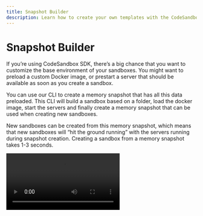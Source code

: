 ```yaml
---
title: Snapshot Builder
description: Learn how to create your own templates with the CodeSandbox SDK.
---
```



# Snapshot Builder

If you’re using CodeSandbox SDK, there’s a big chance that you want to customize the base environment of your sandboxes. You might want to preload a custom Docker image, or prestart a server that should be available as soon as you create a sandbox.

You can use our CLI to create a memory snapshot that has all this data preloaded. This CLI will build a sandbox based on a folder, load the docker image, start the servers and finally create a memory snapshot that can be used when creating new sandboxes.

New sandboxes can be created from this memory snapshot, which means that new sandboxes will “hit the ground running” with the servers running during snapshot creation. Creating a sandbox from a memory snapshot takes 1-3 seconds.

<Video controls={true} autoPlay={false} playsInline={false} src="../snapshot-builder.mp4" />

## Creating a snapshot

Install the CodeSandbox SDK globally to enable the CLI:

```sh
npm i -g @codesandbox/sdk@latest
```

Then create a directory with the files you want to have available inside your sandboxes.

Finally, run:

```jsx
$ CSB_API_KEY=KEY csb build <path>
abcde1
```

This will create a fresh sandbox, upload the files of your directory, start necessary servers and finally snapshot the sandbox to return the id you can use. You can then pass this id when creating new sandboxes:

```jsx
const sdk = new CodeSandbox(process.env.CSB_API_KEY);

const sandbox = await sdk.sandbox.create({ template: 'abcde1' });
```

### Custom Docker Image

CodeSandbox uses [Dev Containers](https://containers.dev/) for configuring Docker or Docker Compose for an environment. You can configure Docker by creating a `.devcontainer/devcontainer.json` file inside your snapshot folder with these contents:

```json
{
  "image": "ubuntu:22.04"
}
```

When we boot the sandbox, we’ll make sure that the docker image is pulled (or built) and we’ll make sure that all shells will start within this container. The `/project/sandbox` folder is mounted inside the container.

You can also decide to build the Docker image as part of the snapshot creation process. You can do this by defining this in your `.devcontainer/devcontainer.json`:

```json
{
  "build": {
		"dockerfile": "Dockerfile"
  }
}
```

And creating a `.devcontainer/Dockerfile` with the contents of your Dockerfile.

For more options (like running docker compose, or adding additional features), you can look at the [Dev Container docs](https://containers.dev/implementors/json_reference/).

### Prestarting Servers

If you have a server, agent or dev server that you want to run as part of your snapshot, you can do that by defining a `.codesandbox/tasks.json`. Let’s say you want to run your own dev server, the contents can be this:

```json
{
  "tasks": {
    "dev-server": {
      "name": "Dev Server",
      "command": "/bin/dev-server --port 3000",
      "preview": {
        "port": 3000
      },
      "runAtStart": true
    }
  }
}
```

During the snapshot creation process, we will start `/bin/dev-server` after the Docker container has been started, and we will wait until port 3000 resolves before creating a memory snapshot. Then, whenever a new sandbox is created from this snapshot, the dev server will already be running.

You can also run more than one task, you can add as many as you’d like. All commands will be run from the project directory.

You can learn more about tasks in our [tasks documentation](/sdk/tasks.mdx).

### Boot/Setup Tasks

You can configure tasks to run after docker build has been done, but before we run the other tasks. These are called setup tasks or boot tasks. Usually you would put things like dependency installation in here. This can also be done in `.codesandbox/tasks.json`:

```json
{
  "setupTasks": [
    "npm install",
    "npm build"
  ]
}
```

For any preparation you need to do inside the workspace directory (like building a binary from source files, or installing node_modules), a setup task would be better suited than putting it in the docker image. Also, if for some reason a sandbox starts without a memory snapshot, the setup tasks will also run before it starts any tasks.

You can learn more about setup tasks in our [tasks documentation](/sdk/tasks.mdx).

## Examples

At CodeSandbox we’ve built many templates that follow this structure. You can find different examples of templates in this repository: https://github.com/codesandbox/sandbox-templates.

## Strategies & Ideas

- Preloading certain npm modules by preloading them in the cache, making `pnpm install` close to instant
  - You can do this by creating a shell script that runs `pnpm store add` for all popular packages. For example: `pnpm store add react@18.3.1 react-dom@18.3.1`.
  - Then, as part of your Docker image or [boot tasks](https://www.notion.so/SDK-Snapshot-Builder-151b878aad1a808abcd8fda5a62e6e41?pvs=21), you can run that script to preload the image with the pnpm packages.
  - Now, when the user runs `pnpm add react`, it should be close to instant because the packages are already available.
- Preloading a headless browser
  - You can create a snapshot that has a headless browser (like Playwright) already snapshotted and running inside a VM.
  - This browser can open a websocket port, which you can use to control the browser.

## Future

- We're working on a way to create snapshots in multiple clusters, allowing you to run your sandboxes close to the user.
- We're working on a tagging system that allows you to use a tag (like `my-snapshot:latest`). This way you don't have to update ids whenever you create a new snapshot.
